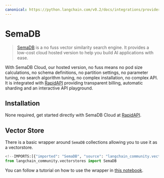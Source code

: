 ```yaml
---
canonical: https://python.langchain.com/v0.2/docs/integrations/providers/semadb/
---
```


# SemaDB

>[SemaDB](https://semafind.com/) is a no fuss vector similarity search engine. It provides a low-cost cloud hosted version to help you build AI applications with ease.

With SemaDB Cloud, our hosted version, no fuss means no pod size calculations, no schema definitions, no partition settings, no parameter tuning, no search algorithm tuning, no complex installation, no complex API. It is integrated with [RapidAPI](https://rapidapi.com/semafind-semadb/api/semadb) providing transparent billing, automatic sharding and an interactive API playground.

## Installation

None required, get started directly with SemaDB Cloud at [RapidAPI](https://rapidapi.com/semafind-semadb/api/semadb).

## Vector Store

There is a basic wrapper around `SemaDB` collections allowing you to use it as a vectorstore.

```python
<!--IMPORTS:[{"imported": "SemaDB", "source": "langchain_community.vectorstores", "docs": "https://api.python.langchain.com/en/latest/vectorstores/langchain_community.vectorstores.semadb.SemaDB.html", "title": "SemaDB"}]-->
from langchain_community.vectorstores import SemaDB
```

You can follow a tutorial on how to use the wrapper in [this notebook](/docs/integrations/vectorstores/semadb).